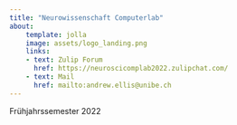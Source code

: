 ```yaml
---
title: "Neurowissenschaft Computerlab"
about:
    template: jolla
    image: assets/logo_landing.png
    links:
    - text: Zulip Forum
      href: https://neuroscicomplab2022.zulipchat.com/
    - text: Mail
      href: mailto:andrew.ellis@unibe.ch
---
```


Frühjahrssemester 2022    
